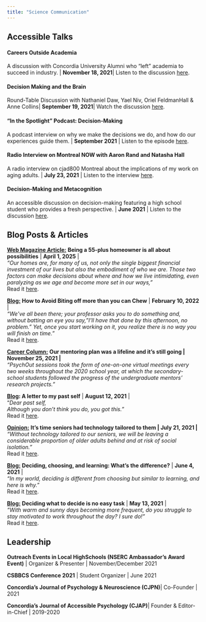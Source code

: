 ```yaml
---
title: "Science Communication"
---
```


## Accessible Talks

#### Careers Outside Academia

A discussion with Concordia University Alumni who "left" academia to succeed in industry. \| **November 18, 2021**\| Listen to the discussion [here](https://www.youtube.com/watch?v=RwbO9DR7ecY).

#### Decision Making and the Brain

Round-Table Discussion with Nathaniel Daw, Yael Niv, Oriel FeldmanHall & Anne Collins\| **September 19, 2021**\| Watch the discussion [here](https://www.youtube.com/watch?v=M0neJU1pH7w&t=3278s).

#### "In the Spotlight" Podcast: Decision-Making

A podcast interview on why we make the decisions we do, and how do our experiences guide them. \| **September 2021** \| Listen to the episode [here](https://open.spotify.com/episode/75K8MbQGAi9Eccp2TsFjfu).

#### Radio Interview on Montreal NOW with Aaron Rand and Natasha Hall

A radio interview on cjad800 Montreal about the implications of my work on aging adults. \| **July 23, 2021** \| Listen to the interview [here](https://omny.fm/shows/cjad-800/we-need-to-make-technology-more-accessible-to-seni?in_playlist=front-page).

#### Decision-Making and Metacognition

An accessible discussion on decision-making featuring a high school student who provides a fresh perspective. \| **June 2021** \| Listen to the discussion [here](https://open.spotify.com/episode/2WYL10jfRowBhxOdz6cWRO?si=UEipl528QdqR7OVihhDRxQ&nd=1&dlsi=eb964bc0fcbb42f7).

## Blog Posts & Articles

[**Web Magazine Article:**]{.underline} **Being a 55-plus homeowner is all about possibilities** \| **April 1, 2025** \|\
*"*Our homes are, for many of us, not only the single biggest financial investment of our lives but also the embodiment of who we are. Those two factors can make decisions about where and how we live intimidating, even paralyzing as we age and become more set in our ways,*"*\
Read it [here](https://allthingshome.ca/new-homes/articles/article/being-a-55-plus-homeowner-is-all-about-possibilities/).

[**Blog:**]{.underline} **How to Avoid Biting off more than you can Chew** \| **February 10, 2022** \|\
*"We've all been there; your professor asks you to do something and, without batting an eye you say,"I'll have that done by this afternoon, no problem." Yet, once you start working on it, you realize there is no way you will finish on time."*\
Read it [here](https://www.concordia.ca/cunews/offices/vprgs/sgs/public-scholars-21/2022/02/10/how-to-avoid-biting-off-more-than-you-can-chew.html).

[**Career Column:**]{.underline} **Our mentoring plan was a lifeline and it's still going \| November 25, 2021 \|**\
*"PsychOut sessions took the form of one-on-one virtual meetings every two weeks throughout the 2020 school year, at which the secondary-school students followed the progress of the undergraduate mentors' research projects."*

[**Blog**]{.underline}**: A letter to my past self** \| **August 12, 2021** \|\
"*Dear past self,\
Although you don't think you do, you got this."*\
Read it [here]().

[**Opinion:**]{.underline} **It's time seniors had technology tailored to them \| July 21, 2021 \|\
***"Without technology tailored to our seniors, we will be leaving a considerable proportion of older adults behind and at risk of social isolation."\
*Read it [here](https://montrealgazette.com/opinion/opinion-its-time-seniors-had-technology-tailored-to-them).

[**Blog:**]{.underline} **Deciding, choosing, and learning: What's the difference?** \| **June 4, 2021** \|\
*"In my world, deciding is different from choosing but similar to learning, and here is why."*\
Read it [here]().

[**Blog:**]{.underline} **Deciding what to decide is no easy task** \| **May 13, 2021** \|\
*"With warm and sunny days becoming more frequent, do you struggle to stay motivated to work throughout the day? I sure do!"*\
Read it [here]().

## Leadership

**Outreach Events in Local HighSchools (NSERC Ambassador's Award Event)** \| Organizer & Presenter \| November/December 2021

**CSBBCS Conference 2021** \| Student Organizer \| June 2021

**Concordia's Journal of Psychology & Neuroscience (CJPN)**\| Co-Founder \| 2021

**Concordia's Journal of Accessible Psychology (CJAP)**\| Founder & Editor-in-Chief \| 2019-2020
